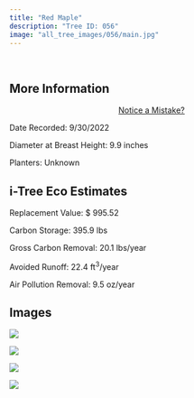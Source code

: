```yaml
---
title: "Red Maple"
description: "Tree ID: 056"
image: "all_tree_images/056/main.jpg"
---
```


<br>

## **More Information**
::: column-margin
<center><a class="button" href="https://forms.gle/W6f5nwYxrM33hF4f7">Notice a Mistake?</a></center>
:::


Date Recorded:  9/30/2022

Diameter at Breast Height:  9.9  inches

Planters:  Unknown

## **i-Tree Eco Estimates**


 Replacement Value: $ 995.52

 Carbon Storage:  395.9  lbs

 Gross Carbon Removal:  20.1  lbs/year

 Avoided Runoff:  22.4  ft<sup>3</sup>/year

 Air Pollution Removal:  9.5  oz/year

## **Images**


 ![](all_tree_images/056/IMG_6520.jpg)

 ![](all_tree_images/056/IMG_6521.jpg)

 ![](all_tree_images/056/IMG_6522.jpg)

 ![](all_tree_images/056/main.jpg)
